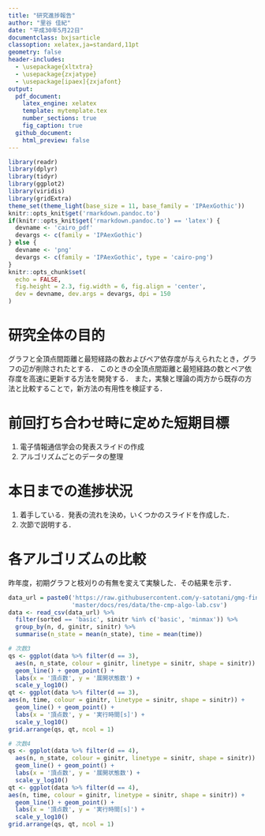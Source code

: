 ```yaml
---
title: "研究進捗報告"
author: "里谷 佳紀"
date: "平成30年5月22日"
documentclass: bxjsarticle
classoption: xelatex,ja=standard,11pt
geometry: false
header-includes:
  - \usepackage{xltxtra}
  - \usepackage{zxjatype}
  - \usepackage[ipaex]{zxjafont}
output:
  pdf_document:
    latex_engine: xelatex
    template: mytemplate.tex
    number_sections: true
    fig_caption: true
  github_document:
    html_preview: false
---
```


```r
library(readr)
library(dplyr)
library(tidyr)
library(ggplot2)
library(viridis)
library(gridExtra)
theme_set(theme_light(base_size = 11, base_family = 'IPAexGothic'))
knitr::opts_knit$get('rmarkdown.pandoc.to')
if(knitr::opts_knit$get('rmarkdown.pandoc.to') == 'latex') {
  devname <- 'cairo_pdf'
  devargs <- c(family = 'IPAexGothic')
} else {
  devname <- 'png'
  devargs <- c(family = 'IPAexGothic', type = 'cairo-png')
}
knitr::opts_chunk$set(
  echo = FALSE,
  fig.height = 2.3, fig.width = 6, fig.align = 'center',
  dev = devname, dev.args = devargs, dpi = 150
)
```

# 研究全体の目的
グラフと全頂点間距離と最短経路の数およびペア依存度が与えられたとき，グラフの辺が削除されたとする．
このときの全頂点間距離と最短経路の数とペア依存度を高速に更新する方法を開発する．
また，実験と理論の両方から既存の方法と比較することで，新方法の有用性を検証する．

# 前回打ち合わせ時に定めた短期目標
1. 電子情報通信学会の発表スライドの作成
2. アルゴリズムごとのデータの整理

# 本日までの進捗状況
1. 着手している．発表の流れを決め，いくつかのスライドを作成した．
2. 次節で説明する．

# 各アルゴリズムの比較
昨年度，初期グラフと枝刈りの有無を変えて実験した．その結果を示す．

```r
data_url = paste0('https://raw.githubusercontent.com/y-satotani/gmg-finder/',
                  'master/docs/res/data/the-cmp-algo-lab.csv')
data <- read_csv(data_url) %>%
  filter(sorted == 'basic', sinitr %in% c('basic', 'minmax')) %>%
  group_by(n, d, ginitr, sinitr) %>%
  summarise(n_state = mean(n_state), time = mean(time))
```

```r
# 次数3
qs <- ggplot(data %>% filter(d == 3),
  aes(n, n_state, colour = ginitr, linetype = sinitr, shape = sinitr)) +
  geom_line() + geom_point() +
  labs(x = '頂点数', y = '展開状態数') +
  scale_y_log10()
qt <- ggplot(data %>% filter(d == 3),
aes(n, time, colour = ginitr, linetype = sinitr, shape = sinitr)) +
  geom_line() + geom_point() +
  labs(x = '頂点数', y = '実行時間[s]') +
  scale_y_log10()
grid.arrange(qs, qt, ncol = 1)
```

```r
# 次数4
qs <- ggplot(data %>% filter(d == 4),
  aes(n, n_state, colour = ginitr, linetype = sinitr, shape = sinitr)) +
  geom_line() + geom_point() +
  labs(x = '頂点数', y = '展開状態数') +
  scale_y_log10()
qt <- ggplot(data %>% filter(d == 4),
aes(n, time, colour = ginitr, linetype = sinitr, shape = sinitr)) +
  geom_line() + geom_point() +
  labs(x = '頂点数', y = '実行時間[s]') +
  scale_y_log10()
grid.arrange(qs, qt, ncol = 1)
```
